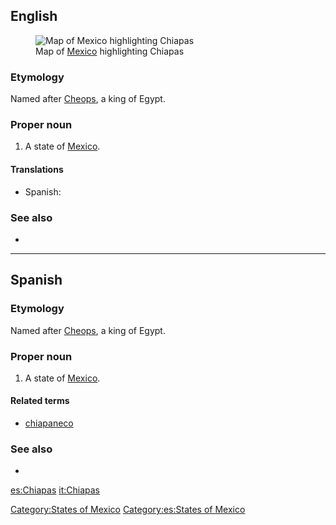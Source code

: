 ==English==
[[File:Mexico map, MX-CHP.svg|thumb|Map of [[Mexico]] highlighting Chiapas]]
===Etymology===
Named after [[Cheops]], a king of Egypt.

===Proper noun===
{{en-proper noun}}

# A state of [[Mexico]].

====Translations====
{{trans-top|state of Mexico}}
*Spanish: {{t|es|Chiapas|m}}
{{trans-mid}}
{{trans-bottom}}

===See also===
*{{pedialite}}

[[Category:States of Mexico]]

----

==Spanish==

===Etymology===
Named after [[Cheops]], a king of Egypt.

===Proper noun===
{{es-proper noun|m}}

# A state of [[Mexico]].

====Related terms====
*[[chiapaneco]]

===See also===
* {{pedialite|lang=es}}

[[Category:es:States of Mexico]]

[[es:Chiapas]]
[[it:Chiapas]]